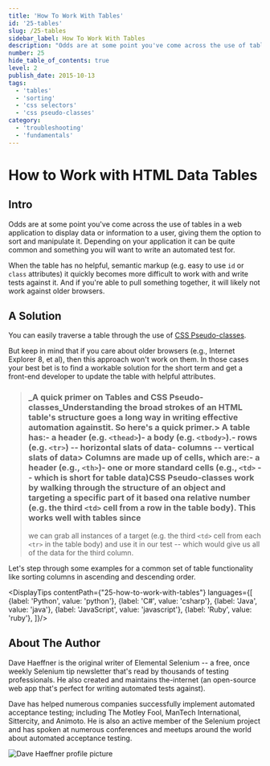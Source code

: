 ```yaml
---
title: 'How To Work With Tables'
id: '25-tables'
slug: /25-tables
sidebar_label: How To Work With Tables
description: "Odds are at some point you've come across the use of tables in a web application to display data or information to a user, giving them the option to sort and manipulate it. Depending on your application it can be quite common and something you will want to write an automated test for."
number: 25
hide_table_of_contents: true
level: 2
publish_date: 2015-10-13
tags:
  - 'tables'
  - 'sorting'
  - 'css selectors'
  - 'css pseudo-classes'
category:
  - 'troubleshooting'
  - 'fundamentals'
---
```


# How to Work with HTML Data Tables

## Intro

Odds are at some point you've come across the use of tables in a web application to display data or information to a
user, giving them the option to sort and manipulate it. Depending on your application it can be quite common and
something you will want to write an automated test for.

When the table has no helpful, semantic markup (e.g. easy to use `id` or `class` attributes) it quickly becomes more
difficult to work with and write tests against it. And if you're able to pull something together, it will likely not
work against older browsers.

## A Solution

You can easily traverse a table through the use of [CSS Pseudo-classes](http://www.w3schools.com/css/css_pseudo_classes.asp).

But keep in mind that if you care about older browsers (e.g., Internet Explorer 8, et al), then this approach won't
work on them. In those cases your best bet is to find a workable solution for the short term and get a front-end
developer to update the table with helpful attributes.

> ### _**A quick primer on Tables and CSS Pseudo-classes**_Understanding the broad strokes of an HTML table's structure goes a long way in writing effective automation againstit. So here's a quick primer.> A table has:- a header (e.g. `<thead>`)- a body (e.g. `<tbody>`).- rows (e.g. `<tr>`) -- horizontal slats of data- columns -- vertical slats of data> Columns are made up of cells, which are:- a header (e.g., `<th>`)- one or more standard cells (e.g., `<td>` -- which is short for **table data**)CSS Pseudo-classes work by walking through the structure of an object and targeting a specific part of it based ona relative number (e.g. the **third** `<td>` cell from a row in the table body). This works well with tables since
> we can grab all instances of a target (e.g. the third `<td>` cell from each `<tr>` in the table body) and use it in
> our test -- which would give us all of the data for the third column.

Let's step through some examples for a common set of table functionality like sorting columns in ascending and descending order.





<DisplayTips contentPath={"25-how-to-work-with-tables"} languages={[
    {label: 'Python', value: 'python'},
    {label: 'C#', value: 'csharp'},
    {label: 'Java', value: 'java'},
    {label: 'JavaScript', value: 'javascript'},
    {label: 'Ruby', value: 'ruby'},
]}/>


## About The Author

Dave Haeffner is the original writer of Elemental Selenium -- a free, once weekly Selenium tip newsletter that's read
by thousands of testing professionals. He also created and maintains the-internet (an open-source web app that's
perfect for writing automated tests against).

Dave has helped numerous companies successfully implement automated acceptance testing; including The Motley Fool,
ManTech International, Sittercity, and Animoto. He is also an active member of the Selenium project and has spoken
at numerous conferences and meetups around the world about automated acceptance testing.

![Dave Haeffner profile picture](/img/authors/dave-haeffner.jpeg#author-img 'a title')

